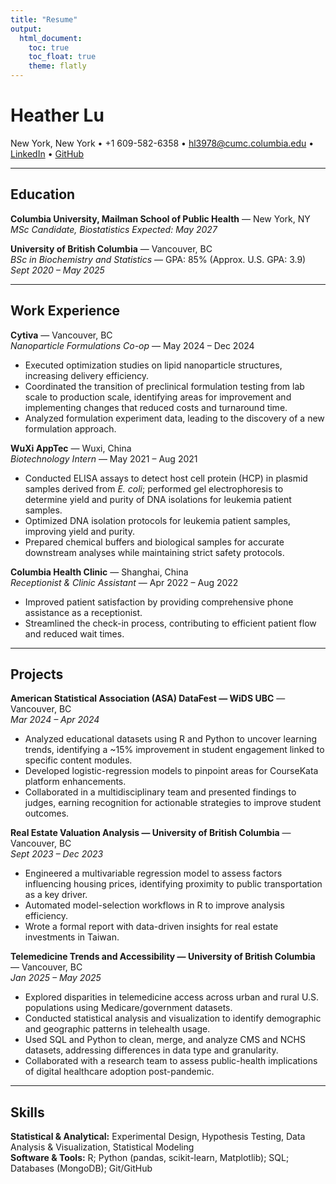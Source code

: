 ```yaml
---
title: "Resume"
output:
  html_document:
    toc: true
    toc_float: true
    theme: flatly
---
```


# Heather Lu

New York, New York • +1 609-582-6358 • [hl3978@cumc.columbia.edu](mailto:hl3978@cumc.columbia.edu) • [LinkedIn](https://www.linkedin.com/in/heatherlu2001/) • [GitHub](https://github.com/<YOUR_GH_NAME>)

---

## Education

**Columbia University, Mailman School of Public Health** — New York, NY  
*MSc Candidate, Biostatistics*
*Expected: May 2027*

**University of British Columbia** — Vancouver, BC  
*BSc in Biochemistry and Statistics* — GPA: 85% (Approx. U.S. GPA: 3.9)  
*Sept 2020 – May 2025*

---

## Work Experience

**Cytiva** — Vancouver, BC  
*Nanoparticle Formulations Co-op* — May 2024 – Dec 2024  

- Executed optimization studies on lipid nanoparticle structures, increasing delivery efficiency.  
- Coordinated the transition of preclinical formulation testing from lab scale to production scale, identifying areas for improvement and implementing changes that reduced costs and turnaround time.  
- Analyzed formulation experiment data, leading to the discovery of a new formulation approach.

**WuXi AppTec** — Wuxi, China  
*Biotechnology Intern* — May 2021 – Aug 2021  

- Conducted ELISA assays to detect host cell protein (HCP) in plasmid samples derived from *E. coli*; performed gel electrophoresis to determine yield and purity of DNA isolations for leukemia patient samples.  
- Optimized DNA isolation protocols for leukemia patient samples, improving yield and purity.  
- Prepared chemical buffers and biological samples for accurate downstream analyses while maintaining strict safety protocols.

**Columbia Health Clinic** — Shanghai, China  
*Receptionist & Clinic Assistant* — Apr 2022 – Aug 2022 

- Improved patient satisfaction by providing comprehensive phone assistance as a receptionist.  
- Streamlined the check-in process, contributing to efficient patient flow and reduced wait times.

---

## Projects

**American Statistical Association (ASA) DataFest — WiDS UBC** — Vancouver, BC  
*Mar 2024 – Apr 2024*  

- Analyzed educational datasets using R and Python to uncover learning trends, identifying a ~15% improvement in student engagement linked to specific content modules.  
- Developed logistic-regression models to pinpoint areas for CourseKata platform enhancements.  
- Collaborated in a multidisciplinary team and presented findings to judges, earning recognition for actionable strategies to improve student outcomes.

**Real Estate Valuation Analysis — University of British Columbia** — Vancouver, BC  
*Sept 2023 – Dec 2023*  

- Engineered a multivariable regression model to assess factors influencing housing prices, identifying proximity to public transportation as a key driver.  
- Automated model-selection workflows in R to improve analysis efficiency.  
- Wrote a formal report with data-driven insights for real estate investments in Taiwan.

**Telemedicine Trends and Accessibility — University of British Columbia** — Vancouver, BC  
*Jan 2025 – May 2025*  

- Explored disparities in telemedicine access across urban and rural U.S. populations using Medicare/government datasets.  
- Conducted statistical analysis and visualization to identify demographic and geographic patterns in telehealth usage.  
- Used SQL and Python to clean, merge, and analyze CMS and NCHS datasets, addressing differences in data type and granularity.  
- Collaborated with a research team to assess public-health implications of digital healthcare adoption post-pandemic.

---

## Skills

**Statistical & Analytical:** Experimental Design, Hypothesis Testing, Data Analysis & Visualization, Statistical Modeling  
**Software & Tools:** R; Python (pandas, scikit-learn, Matplotlib); SQL; Databases (MongoDB); Git/GitHub
